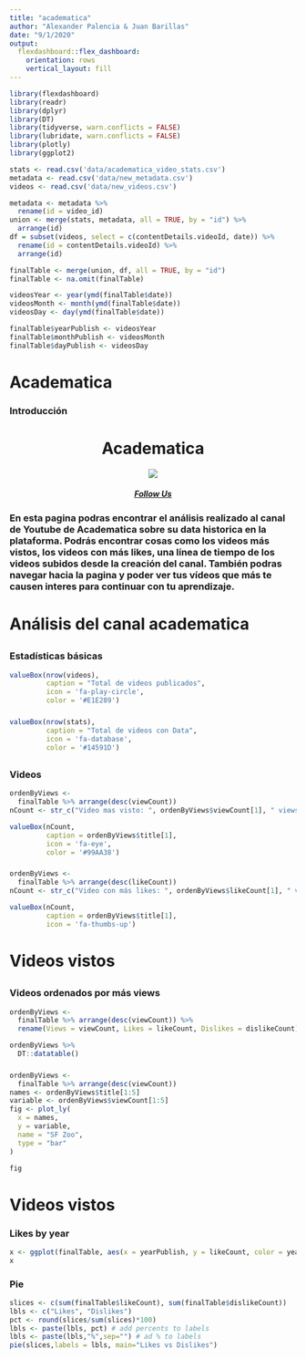 ```yaml
---
title: "academatica"
author: "Alexander Palencia & Juan Barillas"
date: "9/1/2020"
output: 
  flexdashboard::flex_dashboard:
    orientation: rows
    vertical_layout: fill
---
```


```r
library(flexdashboard)
library(readr)
library(dplyr)
library(DT)
library(tidyverse, warn.conflicts = FALSE)
library(lubridate, warn.conflicts = FALSE)
library(plotly)
library(ggplot2)
```

```r
stats <- read.csv('data/academatica_video_stats.csv')
metadata <- read.csv('data/new_metadata.csv')
videos <- read.csv('data/new_videos.csv')

metadata <- metadata %>%
  rename(id = video_id)
union <- merge(stats, metadata, all = TRUE, by = "id") %>%
  arrange(id)
df = subset(videos, select = c(contentDetails.videoId, date)) %>%
  rename(id = contentDetails.videoId) %>%
  arrange(id)

finalTable <- merge(union, df, all = TRUE, by = "id")
finalTable <- na.omit(finalTable)

videosYear <- year(ymd(finalTable$date))
videosMonth <- month(ymd(finalTable$date))
videosDay <- day(ymd(finalTable$date))

finalTable$yearPublish <- videosYear
finalTable$monthPublish <- videosMonth
finalTable$dayPublish <- videosDay
```

# Academatica {data-icon="fa-graduation-cap"}

### Introducción
<div>
<center>
<h1>Academatica</h1>
<img src="src/MainLogo.jpg">
<br>
<h5>
<a href="https://www.youtube.com/user/chzelada">Follow Us</a>
</h5>
</center>
<h3>
En esta pagina podras encontrar el análisis realizado al canal de Youtube de Academatica sobre su data historica en la plataforma. Podrás encontrar cosas como los videos más vistos, los videos con más likes, una línea de tiempo de los videos subidos desde la creación del canal. También podras navegar hacia la pagina y poder ver tus vídeos que más te causen interes para continuar con tu aprendizaje.
</h3>
</div>  


# Análisis del canal academatica {data-icon="fa-database"}
##
### Estadísticas básicas
```r
valueBox(nrow(videos), 
         caption = "Total de videos publicados",
         icon = 'fa-play-circle',
         color = '#E1E289')
```

###
```r
valueBox(nrow(stats), 
         caption = "Total de videos con Data",
         icon = 'fa-database',
         color = '#14591D')
```


##
### Videos
```r
ordenByViews <- 
  finalTable %>% arrange(desc(viewCount))
nCount <- str_c("Video mas visto: ", ordenByViews$viewCount[1], " views")

valueBox(nCount, 
         caption = ordenByViews$title[1],
         icon = 'fa-eye',
         color = '#99AA38')
```


### 
```r
ordenByViews <- 
  finalTable %>% arrange(desc(likeCount))
nCount <- str_c("Video con más likes: ", ordenByViews$likeCount[1], " views")

valueBox(nCount, 
         caption = ordenByViews$title[1],
         icon = 'fa-thumbs-up')
```





# Videos vistos {data-icon="fa-play-circle"}
##
### Videos ordenados por más views
```r
ordenByViews <- 
  finalTable %>% arrange(desc(viewCount)) %>% 
  rename(Views = viewCount, Likes = likeCount, Dislikes = dislikeCount)

ordenByViews %>%
  DT::datatable()
```

###
```r

ordenByViews <- 
  finalTable %>% arrange(desc(viewCount))
names <- ordenByViews$title[1:5]
variable <- ordenByViews$viewCount[1:5]
fig <- plot_ly(
  x = names,
  y = variable,
  name = "SF Zoo",
  type = "bar"
)

fig
```

Videos vistos {.storyboard}
=========================================

### Likes by year

```r
x <- ggplot(finalTable, aes(x = yearPublish, y = likeCount, color = yearPublish)) + geom_jitter()
x
```

### Pie 

```r
slices <- c(sum(finalTable$likeCount), sum(finalTable$dislikeCount))
lbls <- c("Likes", "Dislikes")
pct <- round(slices/sum(slices)*100)
lbls <- paste(lbls, pct) # add percents to labels
lbls <- paste(lbls,"%",sep="") # ad % to labels
pie(slices,labels = lbls, main="Likes vs Dislikes")
   
```













